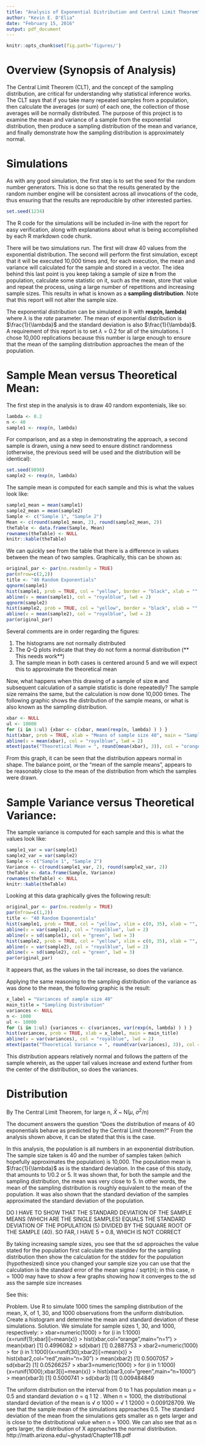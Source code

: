 ```yaml
---
title: "Analysis of Exponential Distribution and Central Limit Theorem"
author: "Kevin E. D'Elia"
date: "February 15, 2016"
output: pdf_document
---
```


```r
knitr::opts_chunk$set(fig.path='figures/')
```

# Overview (Synopsis of Analysis)
The Central Limit Theorem (CLT), and the concept of the sampling distribution, are critical for understanding why statistical inference works.  The CLT says that if you take many repeated samples from a population, then calculate the averages (or sum) of each one, the collection of those averages will be normally distributed.  The purpose of this project is to examine the mean and variance of a sample from the exponential distribution, then produce a sampling distribution of the mean and variance, and finally demonstrate how the sampling distribution is approximately normal.

# Simulations

As with any good simulation, the first step is to set the seed for the random number generators.  This is done so that the results generated by the random number engine will be consistent across all invocations of the code, thus ensuring that the results are reproducible by other interested parties.

```r
set.seed(1234)
```

The R code for the simulations will be included in-line with the report for easy verification, along with explanations about what is being accomplished by each R markdown code chunk.

There will be two simulations run.  The first will draw 40 values from the exponential distribution.  The second will perform the first simulation, except that it will be executed 10,000 times and, for each execution, the mean and variance will calculated for the sample and stored in a vector. The idea behind this last point is you keep taking a sample of size **n** from the population, calculate some statistic on it, such as the mean, store that value and repeat the process, using a large number of repetitions and increasing sample sizes.  This results in what is known as a **sampling distribution**.  Note that this report will not alter the sample size.

The exponential distribution can be simulated in R with **rexp(n, lambda)** where $\lambda$ is the *rate* parameter.  The mean of exponential distribution is $\frac{1}{\lambda}$ and the standard deviation is also $\frac{1}{\lambda}$.  A requirement of this report is to set $\lambda$ = 0.2 for all of the simulations.  I chose 10,000 replications because this number is large enough to ensure that the mean of the sampling distribution approaches the mean of the population.

# Sample Mean versus Theoretical Mean:

The first step in the analysis is to draw 40 random expontenials, like so:
```r
lambda <- 0.2
n <- 40
sample1 <- rexp(n, lambda)
```

For comparison, and as a step in demonstrating the approach, a second sample is drawn, using a new seed to ensure distinct randomness (otherwise, the previous seed will be used and the distribution will be identical):
```r
set.seed(9898)
sample2 <- rexp(n, lambda)
```

The sample mean is computed for each sample and this is what the values look like:
```r
sample1_mean = mean(sample1)
sample2_mean = mean(sample2)
Sample <- c("Sample 1", "Sample 2")
Mean <- c(round(sample1_mean, 2), round(sample2_mean, 2))
theTable <- data.frame(Sample, Mean)
rownames(theTable) <- NULL
knitr::kable(theTable)
```

We can quickly see from the table that there is a difference in values between the mean of two samples.  Graphically, this can be shown as:
```r
original_par <- par(no.readonly = TRUE)
par(mfrow=c(2,2))
title <- "40 Random Exponentials"
qqnorm(sample1)
hist(sample1, prob = TRUE, col = "yellow", border = "black", xlab = "", main = title)
abline(v = mean(sample1), col = "royalblue", lwd = 2)
qqnorm(sample2)
hist(sample2, prob = TRUE, col = "yellow", border = "black", xlab = "", main = title)
abline(v = mean(sample2), col = "royalblue", lwd = 2)
par(original_par)
```

Several comments are in order regarding the figures:

1. The histograms are not normally distributed 
2. The Q-Q plots indicate that they do not form a normal distribution (** This needs work**)
3. The sample mean in both cases is centered around 5 and we will expect this to approximate the theoretical mean

Now, what happens when this drawing of a sample of size **n** and subsequent calculation of a sample statistic is done repeatedly?  The sample size remains the same, but the calculation is now done 10,000 times.  The following graphic shows the distribution of the sample means, or what is also known as the sampling distribution.

```r
xbar <- NULL
ul <- 10000
for (i in 1:ul) {xbar <- c(xbar, mean(rexp(n, lambda) ) ) }
hist(xbar, prob = TRUE, xlab = "Means of sample size 40", main = "Sampling Distribution")
abline(v = mean(xbar), col = "royalblue", lwd = 2)
mtext(paste("Theoretical Mean = ", round(mean(xbar), 3)), col = "orange")
```

From this graph, it can be seen that the distribution appears normal in shape.  The balance point, or the "mean of the sample means", appears to be reasonably close to the mean of the distribution from which the samples were drawn.

# Sample Variance versus Theoretical Variance:  

The sample variance is computed for each sample and this is what the values look like:
```r
sample1_var = var(sample1)
sample2_var = var(sample2)
Sample <- c("Sample 1", "Sample 2")
Variance <- c(round(sample1_var, 2), round(sample2_var, 2))
theTable <- data.frame(Sample, Variance)
rownames(theTable) <- NULL
knitr::kable(theTable)
```

Looking at this data graphically gives the following result:
```r
original_par <- par(no.readonly = TRUE)
par(mfrow=c(1,2))
title <- "40 Random Exponentials"
hist(sample1, prob = TRUE, col = "yellow", xlim = c(0, 35), xlab = "", main = title)
abline(v = var(sample1), col = "royalblue", lwd = 2)
abline(v = sd(sample1), col = "green", lwd = 3)
hist(sample2, prob = TRUE, col = "yellow", xlim = c(0, 35), xlab = "", main = title)
abline(v = var(sample2), col = "royalblue", lwd = 2)
abline(v = sd(sample2), col = "green", lwd = 3)
par(original_par)
```

It appears that, as the values in the tail increase, so does the variance.

Applying the same reasoning to the sampling distribution of the variance as was done to the mean, the following graphic is the result:
```r
x_label = "Variances of sample size 40"
main_title = "Sampling Distribution"
variances <- NULL
n <- 1000
ul <- 10000
for (i in 1:ul) {variances <- c(variances, var(rexp(n, lambda) ) ) }
hist(variances, prob = TRUE, xlab = x_label, main = main_title)
abline(v = var(variances), col = "royalblue", lwd = 2)
mtext(paste("Theoretical Variance = ", round(var(variances), 3)), col = "orange")
```

This distribution appears relatively normal and follows the pattern of the sample wherein, as the upper tail values increase and extend further from the center of the distribution, so does the variances.

# Distribution 

By The Central Limit Theorem, for large n, $\bar{X}$ ~ N($\mu$, $\sigma^2$/n)

The document answers the question "Does the distribution of means of 40 exponentials behave as predicted by the Central Limit theorem?"  From the analysis shown above, it can be stated that this is the case.

In this analysis, the population is all numbers in an exponential distribution.  The sample size taken is 40 and the number of samples taken (which hopefully approximates the population) is 10,000.  The population mean is $\frac{1}{\lambda}$ as is the standard deviation.  In the case of this study, that amounts to 1/0.2 or 5.  It was shown that, for both the sample and the sampling distribution, the mean was very close to 5. In other words, the mean of the sampling distribution is roughly equivalent to the mean of the population.  It was also shown that the standard deviation of the samples approximated the standard deviation of the population.

DO I HAVE TO SHOW THAT THE STANDARD DEVIATION OF THE SAMPLE MEANS (WHICH ARE THE SINGLE SAMPLES) EQUALS THE STANDARD DEVIATION OF THE POPULATION (5) DIVIDED BY THE SQUARE ROOT OF THE SAMPLE (40). SO FAR, I HAVE 5 = 0.8, WHICH IS NOT CORRECT


By taking increasing sample sizes, you see that the sd approaches the value stated for the population
first calculate the standdev for the sampling distribution
then show the calculation for the stddev for the population (hypothesized)
since you changed your sample size you can use that
the calculation is the standard error of the mean sigma / sqrt(n); in this case, n = 1000
may have to show a few graphs showing how it converges to the sd ass the sample size increases

See this:

Problem. Use R to simulate 1000 times the sampling distribution of the mean, X, of 1, 30,
and 1000 observations from the uniform distribution. Create a histogram and determine the
mean and standard deviation of these simulations.
Solution. We simulate for sample sizes 1, 30, and 1000, respectively:
> xbar=numeric(1000)
> for (i in 1:1000){x=runif(1);xbar[i]=mean(x)}
> hist(xbar,col="orange",main="n=1")
> mean(xbar)
[1] 0.4996082
> sd(xbar)
[1] 0.2887753
> xbar2=numeric(1000)
> for (i in 1:1000){x=runif(30);xbar2[i]=mean(x)}
> hist(xbar2,col="red",main="n=30")
> mean(xbar2)
[1] 0.5007057
> sd(xbar2)
[1] 0.05266257
> xbar3=numeric(1000)
> for (i in 1:1000){x=runif(1000);xbar3[i]=mean(x)}
> hist(xbar3,col="green",main="n=1000")
> mean(xbar3)
[1] 0.5000741
> sd(xbar3)
[1] 0.009484849

The uniform distribution on the interval from 0 to 1 has population mean µ = 0.5 and
standard deviation σ =
q
1
12 . When n = 1000, the distributional standard deviation of the
mean is √ σ
1000 = √
1
12000 = 0.009128709. We see that the sample mean of the simulations
approaches 0.5. The standard deviation of the mean from the simulations gets smaller as n
gets larger and is close to the distributional value when n = 1000. We can also see that as n
gets larger, the distribution of X approaches the normal distribution.
http://math.arizona.edu/~ghystad/Chapter11B.pdf